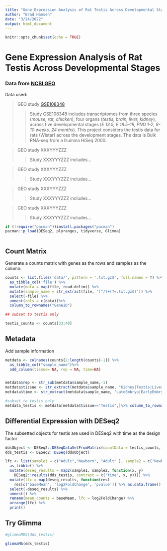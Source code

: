 ```yaml
---
title: "Gene Expression Analysis of Rat Testis Across Developmental Stages"
author: "Brad Hansen"
date: "3/24/2022"
output: html_document
---
```


```r
knitr::opts_chunk$set(echo = TRUE)
```

# **Gene Expression Analysis of Rat Testis Across Developmental Stages**

### Data from [NCBI GEO](https://www.ncbi.nlm.nih.gov/geo/)

Data used:

> GEO study [GSE108348](https://www.ncbi.nlm.nih.gov/geo/query/acc.cgi?acc=GSE108348)
>
>> Study GSE108348 includes transcriptomes from three species (*mouse, rat, chicken*), four organs (*testis, brain, liver, kidney*), across five developmental stages (*E 13.5, E 18.5-19, PND 1-2, 8-10 weeks, 24 months*). This project considers the testis data for rats (Wistar) across the development stages. The data is Bulk RNA-seq from a Illumina HiSeq 2000.

> GEO study XXXYYYZZZ
>
>> Study XXXYYYZZZ includes...

> GEO study XXXYYYZZZ
>
>> Study XXXYYYZZZ includes...

> GEO study XXXYYYZZZ
>
>> Study XXXYYYZZZ includes...

> GEO study XXXYYYZZZ\
>
>> Study XXXYYYZZZ includes...





```r
if (!require("pacman"))install.packages("pacman")
pacman::p_load(DESeq2, plyranges, tidyverse, Glimma)



```

## Count Matrix

Generate a counts matrix with genes as the rows and samples as the column.

```r
counts <- list.files('data/', pattern = '.txt.gz$', full.names = T) %>% 
  as_tibble_col('file') %>%
  mutate(data = map(file, read.delim)) %>% 
  mutate(sample_name = str_extract(file, '[^/]+(?=.txt.gz$)')) %>% 
  select(-file) %>%
  unnest(cols = c(data))%>%
  column_to_rownames("GeneID")

## subset to testis only

testis_counts <- counts[33:40]
```

## Metadata

Add sample information

```r
metdata <- colnames(counts[2:length(counts)-1]) %>%
  as_tibble_col("sample_name")%>%
  add_column(tissue= NA, rep = NA, time=NA)  


metdata$rep <- str_sub(metdata$sample_name,-1)
metdata$tissue <- str_extract(metdata$sample_name, "Kidney|Testis|Liver|Brain")
metdata$time <- str_extract(metdata$sample_name, "LateEmbryo|EarlyEmbryo|Newborn|Adult|Aged")

#subset to testis only
metdata_testis <- metdata[metdata$tissue=="Testis",]%>% column_to_rownames("sample_name")
```

## Differential Expression with DESeq2

The subsetted objects for testis are used in DESeq2 with time as the design factor

```r

ddsObject <- DESeq2::DESeqDataSetFromMatrix(countData = testis_counts, colData = metdata_testis, design = ~ time)
dds_testis <- DESeq2::DESeq(ddsObject)

```
```r

lfc <- list(sample1 = c("Adult","Newborn", "Adult" ), sample2 = c("Newborn", "LateEmbryo", "LateEmbryo")) %>% 
  as_tibble() %>%
  mutate(deseq_results = map2(sample1, sample2, function(x, y)
    DESeq2::results(dds_testis, contrast = c("time", x, y)))) %>%
  mutate(lfc = map(deseq_results, function(res)
    res[c('baseMean', 'log2FoldChange', 'pvalue')] %>% as.data.frame() %>% rownames_to_column("GeneID"))) %>%
  select(-deseq_results) %>%
  unnest() %>%
  rename(mean_counts = baseMean, lfc = log2FoldChange) %>%
  arrange(lfc) %>%
  print()

```

## Try Glimma

```r

#glimmaMDS(dds_testis)

glimmaMA(dds_testis)
```



